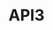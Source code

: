 ---
title: API3
category: Oracles
description: API3 is a first-party oracle solution that enables dApps to access APIs in a decentralized and trust-minimized way.
---